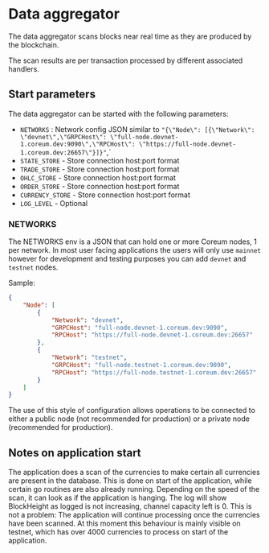 # Data aggregator

The data aggregator scans blocks near real time as they are produced by the blockchain.

The scan results are per transaction processed by different associated handlers.

## Start parameters

The data aggregator can be started with the following parameters:

- `NETWORKS` : Network config JSON similar to `"{\"Node\": [{\"Network\": \"devnet\",\"GRPCHost\": \"full-node.devnet-1.coreum.dev:9090\",\"RPCHost\": \"https://full-node.devnet-1.coreum.dev:26657\"}]}"`,`
- `STATE_STORE` - Store connection host:port format
- `TRADE_STORE` - Store connection host:port format
- `OHLC_STORE` - Store connection host:port format
- `ORDER_STORE` - Store connection host:port format
- `CURRENCY_STORE` - Store connection host:port format
- `LOG_LEVEL` - Optional

### NETWORKS

The NETWORKS env is a JSON that can hold one or more Coreum nodes, 1 per network.
In most user facing applications the users will only use `mainnet` however for development and testing purposes you can add `devnet` and `testnet` nodes.

Sample:

```json
{
    "Node": [
        {
            "Network": "devnet",
            "GRPCHost": "full-node.devnet-1.coreum.dev:9090",
            "RPCHost": "https://full-node.devnet-1.coreum.dev:26657"
        },
        {
            "Network": "testnet",
            "GRPCHost": "full-node.testnet-1.coreum.dev:9090",
            "RPCHost": "https://full-node.testnet-1.coreum.dev:26657"
        }
    ]
}
```

The use of this style of configuration allows operations to be connected to either a public node (not recommended for production) or a private node (recommended for production).

## Notes on application start

The application does a scan of the currencies to make certain all currencies are present in the database. This is done on start of the application, while certain go routines are also already running. Depending on the speed of the scan, it can look as if the application is hanging. The log will show BlockHeight as logged is not increasing, channel capacity left is 0. This is not a problem: The application will continue processing once the currencies have been scanned. At this moment this behaviour is mainly visible on testnet, which has over 4000 currencies to process on start of the application.